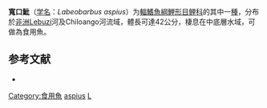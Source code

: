 {{Speciesbox
| taxon = Labeobarbus aspius
| binomial_authority = [[Boulenger|Boulenger]], 1912
| status = LC
| status_system = IUCN3.1
| synonyms = *''Barbus aspius''<br /><small>Boulenger, 1912</small>
}}

'''寬口魮'''（[[学名|学名]]：''Labeobarbus aspius''）为[[輻鰭魚綱|輻鰭魚綱]][[鯉形目|鯉形目]][[鲤科|鲤科]]的其中一[[種|種]]，分布於[[非洲|非洲]]Lebuzi河及Chiloango河流域，體長可達42公分，棲息在中底層水域，可做為食用魚。

==参考文献==
*{{FishBase_species|genus=Labeobarbus|species=aspius|year=2012|month=1}}

{{鯉形目小作品}}

{{Taxonbar}}
[[Category:食用魚|Category:食用魚]]
[[Category:Labeobarbus|aspius]]
[[Category:1912年描述的魚類|L]]